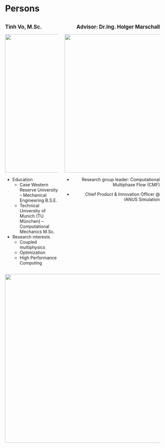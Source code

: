 # Persons 

:::::: {.r-stack }

:::: {.columns style="width: 100%;"}

::: {.column width="50%"}

[**Tinh Vo, M.Sc.**]{style="font-size:120%"}

![](@Medias/me.jpg){height="4.7in"}

- Education
	- Case Western Reserve University – Mechanical Engineering B.S.E.
	- Technical University of Munich (TU München)  – Computational Mechanics M.Sc.
- Research interests
	- Coupled multiphysics
	- Optimization
	- High Performance Computing

:::

::: {.column width="50%" style="text-align:right"}

[**Advisor: Dr.Ing. Holger Marschall**]{style="font-size:120%"}

![](@Medias/HolgerMarschall.jpg){height="4.7in"}

- Research group leader: Computational Multiphase Flow (CMF)

- Chief Product & Innovation Officer @ IANUS Simulation

:::

:::: 

:::: {.block .fragment style="text-align:center;" }
![](@Medias/B3.png){height=550px}
::::


:::::: 


